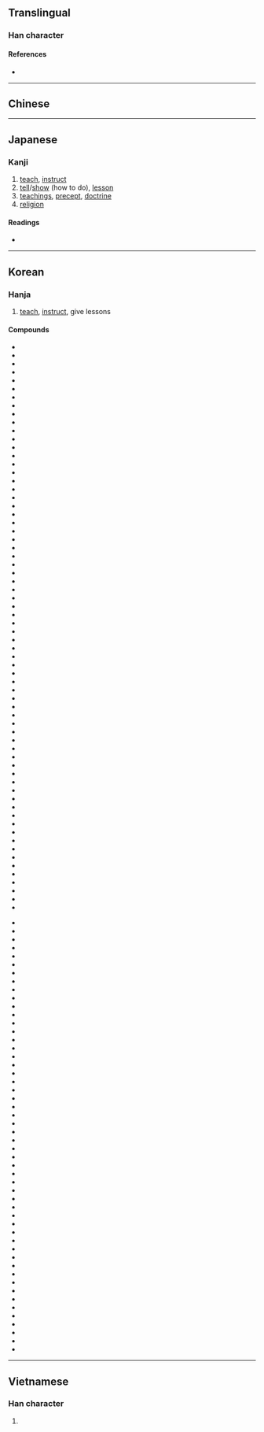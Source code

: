 {{also|教}}
{{character info/new}}
==Translingual==

===Han character===
{{Han char|rn=66|rad=攴|as=07|sn=11|four=|canj=KDOK|ids=⿰𡥉攵}}

====References====
* {{Han ref|kx=0470.380|dkj=13212|dj=0821.200|hdz=21463.040|uh=654E|ud=25934}}

----

==Chinese==
{{zh-see|教|v}}

----

==Japanese==

===Kanji===
{{ja-kanji|grade=|rs=攴07}}

# [[teach]], [[instruct]]
# [[tell]]/[[show]] (how to do), [[lesson]]
# [[teachings]], [[precept]], [[doctrine]]
# [[religion]]

====Readings====
* {{ja-readings|on=[[きょう]] (kyō), [[こう]] (kō)|kun=[[おしえる]] (oshieru), [[おしえ]] (oshie)}}

----

==Korean==

===Hanja===
{{ko-hanja|hangeul=교|rv=gyo|mr=kyo|y=kyo|eumhun=가르치다|ehrv=gareuchida|ehmr=karŭch'ida|ehy=karuchita}}

# [[teach]], [[instruct]], give lessons

====Compounds====
{{top2}}
* {{l|ko|敎界|tr=[[교계]],   }}
* {{l|ko|敎系|tr=[[교계]],   }}
* {{l|ko|敎誡|tr=[[교계]],   }}
* {{l|ko|敎階|tr=[[교계]],   }}
* {{l|ko|敎果|tr=[[교과]],   }}
* {{l|ko|敎科|tr=[[교과]],   }}
* {{l|ko|敎官|tr=[[교관]],   }}
* {{l|ko|敎觀|tr=[[교관]],   }}
* {{l|ko|敎具|tr=[[교구]], gyogu}}
* {{l|ko|敎區|tr=[[교구]], gyogu}}
* {{l|ko|敎勸|tr=[[교권]],   }}
* {{l|ko|敎權|tr=[[교권]],   }}
* {{l|ko|敎團|tr=[[교단]],   }}
* {{l|ko|敎壇|tr=[[교단]],   }}
* {{l|ko|敎堂|tr=[[교당]],   }}
* {{l|ko|敎大|tr=[[교대]],   }}
* {{l|ko|敎導|tr=[[교도]],   }}
* {{l|ko|敎徒|tr=[[교도]],   }}
* {{l|ko|敎道|tr=[[교도]],   }}
* {{l|ko|敎練|tr=[[교련]],   }}
* {{l|ko|敎令|tr=[[교령]],   }}
* {{l|ko|敎領|tr=[[교령]],   }}
* {{l|ko|敎理|tr=[[교리]], gyori}}
* {{l|ko|敎務|tr=[[교무]],   }}
* {{l|ko|敎範|tr=[[교범]],   }}
* {{l|ko|敎法|tr=[[교법]],   }}
* {{l|ko|敎本|tr=[[교본]],   }}
* {{l|ko|敎婦|tr=[[교부]],   }}
* {{l|ko|敎父|tr=[[교부]],   }}
* {{l|ko|敎司|tr=[[교사]], gyosa}}
* {{l|ko|敎唆|tr=[[교사]], gyosa}}
* {{l|ko|敎士|tr=[[교사]], gyosa}}
* {{l|ko|敎師|tr=[[교사]], gyosa}}
* {{l|ko|敎生|tr=[[교생]],   }}
* {{l|ko|敎書|tr=[[교서]],   }}
* {{l|ko|敎勢|tr=[[교세]],   }}
* {{l|ko|敎授|tr=[[교수]], gyosu}}
* {{l|ko|敎習|tr=[[교습]],   }}
* {{l|ko|敎示|tr=[[교시]],   }}
* {{l|ko|敎室|tr=[[교실]],   }}
* {{l|ko|敎案|tr=[[교안]],   }}
* {{l|ko|敎養|tr=[[교양]],   }}
* {{l|ko|敎友|tr=[[교우]],   }}
* {{l|ko|敎員|tr=[[교원]],   }}
* {{l|ko|敎育|tr=[[교육]],   }}
* {{l|ko|敎義|tr=[[교의]],   }}
* {{l|ko|敎人|tr=[[교인]],   }}
* {{l|ko|敎場|tr=[[교장]],   }}
* {{l|ko|敎長|tr=[[교장]],   }}
* {{l|ko|敎材|tr=[[교재]],   }}
* {{l|ko|敎政|tr=[[교정]],   }}
* {{l|ko|敎正|tr=[[교정]],   }}
* {{l|ko|敎程|tr=[[교정]],   }}
* {{l|ko|敎條|tr=[[교조]],   }}
* {{l|ko|敎祖|tr=[[교조]],   }}
* {{l|ko|敎宗|tr=[[교종]],   }}
* {{l|ko|敎主|tr=[[교주]],   }}
* {{l|ko|敎旨|tr=[[교지]],   }}
* {{l|ko|敎職|tr=[[교직]],   }}
* {{l|ko|敎則|tr=[[교칙]],   }}
* {{l|ko|敎卓|tr=[[교탁]],   }}
* {{l|ko|敎派|tr=[[교파]],   }}
* {{l|ko|敎鞭|tr=[[교편]],   }}
* {{l|ko|敎化|tr=[[교화]],   }}
* {{l|ko|敎皇|tr=[[교황]],   }}
* {{l|ko|敎會|tr=[[교회]],   }}
* {{l|ko|敎誨|tr=[[교회]],   }}
* {{l|ko|敎訓|tr=[[교훈]],   }}
{{mid2}}
* {{l|ko|可敎|tr=[[가교]],   }}
* {{l|ko|家敎|tr=[[가교]],   }}
* {{l|ko|가톨릭敎|tr=[[가톨릭교]],   }}
* {{l|ko|舊敎|tr=[[구교]],   }}
* {{l|ko|國敎|tr=[[국교]],   }}
* {{l|ko|權敎|tr=[[권교]],   }}
* {{l|ko|基督敎|tr=[[기독교]],   }}
* {{l|ko|多神敎|tr=[[다신교]],   }}
* {{l|ko|名敎|tr=[[명교]],   }}
* {{l|ko|命敎|tr=[[명교]],   }}
* {{l|ko|密敎|tr=[[밀교]],   }}
* {{l|ko|背敎|tr=[[배교]],   }}
* {{l|ko|佛敎|tr=[[불교]],   }}
* {{l|ko|事敎|tr=[[사교]],   }}
* {{l|ko|司敎|tr=[[사교]],   }}
* {{l|ko|四敎|tr=[[사교]],   }}
* {{l|ko|師敎|tr=[[사교]],   }}
* {{l|ko|邪敎|tr=[[사교]],   }}
* {{l|ko|三敎|tr=[[삼교]],   }}
* {{l|ko|仙敎|tr=[[선교]],   }}
* {{l|ko|宣敎|tr=[[선교]],   }}
* {{l|ko|禪敎|tr=[[선교]],   }}
* {{l|ko|說敎|tr=[[설교]],   }}
* {{l|ko|巡敎|tr=[[순교]],   }}
* {{l|ko|殉敎|tr=[[순교]],   }}
* {{l|ko|順敎|tr=[[순교]],   }}
* {{l|ko|信敎|tr=[[신교]],   }}
* {{l|ko|新敎|tr=[[신교]],   }}
* {{l|ko|言敎|tr=[[언교]],   }}
* {{l|ko|諺敎|tr=[[언교]],   }}
* {{l|ko|嚴敎|tr=[[엄교]],   }}
* {{l|ko|圓佛敎|tr=[[원불교]],   }}
* {{l|ko|儒敎|tr=[[유교]],   }}
* {{l|ko|유대敎|tr=[[유대교]],   }}
* {{l|ko|이슬람敎|tr=[[이슬람교]],   }}
* {{l|ko|一神敎|tr=[[일신교]],   }}
* {{l|ko|傳敎|tr=[[전교]],   }}
* {{l|ko|政敎|tr=[[정교]],   }}
* {{l|ko|正敎|tr=[[정교]],   }}
* {{l|ko|助敎|tr=[[조교]],   }}
* {{l|ko|조로아스터敎|tr=[[조로아스터교]],   }}
* {{l|ko|宗敎|tr=[[종교]],   }}
* {{l|ko|天主敎|tr=[[천주교]],   }}
* {{l|ko|퀘이커敎|tr=[[퀘이커교]],   }}
* {{l|ko|크리스트敎|tr=[[크리스트교]],   }}
* {{l|ko|台敎|tr=[[태교]],   }}
* {{l|ko|胎敎|tr=[[태교]],   }}
* {{l|ko|布敎|tr=[[포교]],   }}
* {{l|ko|弘敎|tr=[[홍교]],   }}
* {{l|ko|紅敎|tr=[[홍교]],   }}
* {{l|ko|回敎|tr=[[회교]],   }}
* {{l|ko|힌두敎|tr=[[힌두교]],    }}
{{bottom}}

----

==Vietnamese==

===Han character===
{{vi-hantu|[[giáo]]|rs=攴07}}

# {{rfdef|vi|sort=攴07}}